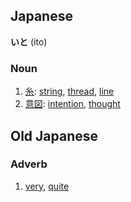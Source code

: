 ==Japanese==
'''いと''' (ito)
===Noun===
# [[糸]]: [[string]], [[thread]], [[line]]
# [[意図]]: [[intention]], [[thought]]

==Old Japanese==
===Adverb===
#[[very]], [[quite]]